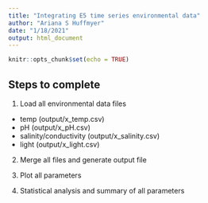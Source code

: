 ```yaml
---
title: "Integrating E5 time series environmental data"
author: "Ariana S Huffmyer"
date: "1/18/2021"
output: html_document
---
```


```r
knitr::opts_chunk$set(echo = TRUE)
```

## Steps to complete  

1. Load all environmental data files 
- temp (output/x_temp.csv)
- pH (output/x_pH.csv)
- salinity/conductivity (output/x_salinity.csv)
- light (output/x_light.csv)

2. Merge all files and generate output file  

3. Plot all parameters

4. Statistical analysis and summary of all parameters 